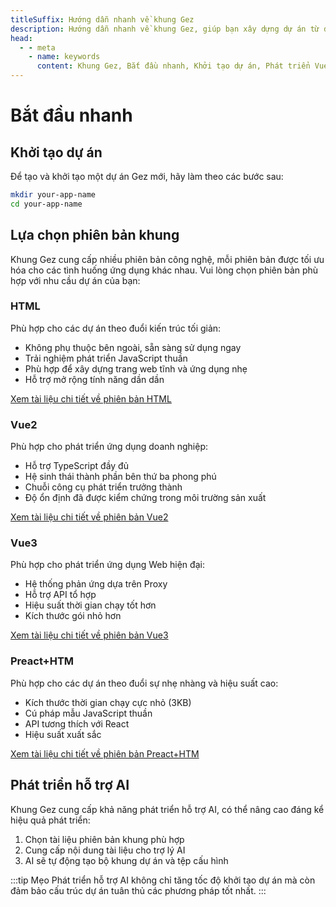 ```yaml
---
titleSuffix: Hướng dẫn nhanh về khung Gez
description: Hướng dẫn nhanh về khung Gez, giúp bạn xây dựng dự án từ đầu, bao gồm khởi tạo dự án, lựa chọn phiên bản khung và phát triển hỗ trợ AI.
head:
  - - meta
    - name: keywords
      content: Khung Gez, Bắt đầu nhanh, Khởi tạo dự án, Phát triển Vue, Phát triển HTML, Hỗ trợ AI
---
```


# Bắt đầu nhanh

## Khởi tạo dự án

Để tạo và khởi tạo một dự án Gez mới, hãy làm theo các bước sau:

```bash
mkdir your-app-name
cd your-app-name
```

## Lựa chọn phiên bản khung

Khung Gez cung cấp nhiều phiên bản công nghệ, mỗi phiên bản được tối ưu hóa cho các tình huống ứng dụng khác nhau. Vui lòng chọn phiên bản phù hợp với nhu cầu dự án của bạn:

### HTML

Phù hợp cho các dự án theo đuổi kiến trúc tối giản:

- Không phụ thuộc bên ngoài, sẵn sàng sử dụng ngay
- Trải nghiệm phát triển JavaScript thuần
- Phù hợp để xây dựng trang web tĩnh và ứng dụng nhẹ
- Hỗ trợ mở rộng tính năng dần dần

[Xem tài liệu chi tiết về phiên bản HTML](../frameworks/html.md)

### Vue2

Phù hợp cho phát triển ứng dụng doanh nghiệp:

- Hỗ trợ TypeScript đầy đủ
- Hệ sinh thái thành phần bên thứ ba phong phú
- Chuỗi công cụ phát triển trưởng thành
- Độ ổn định đã được kiểm chứng trong môi trường sản xuất

[Xem tài liệu chi tiết về phiên bản Vue2](../frameworks/vue2.md)

### Vue3

Phù hợp cho phát triển ứng dụng Web hiện đại:

- Hệ thống phản ứng dựa trên Proxy
- Hỗ trợ API tổ hợp
- Hiệu suất thời gian chạy tốt hơn
- Kích thước gói nhỏ hơn

[Xem tài liệu chi tiết về phiên bản Vue3](../frameworks/vue3.md)

### Preact+HTM

Phù hợp cho các dự án theo đuổi sự nhẹ nhàng và hiệu suất cao:

- Kích thước thời gian chạy cực nhỏ (3KB)
- Cú pháp mẫu JavaScript thuần
- API tương thích với React
- Hiệu suất xuất sắc

[Xem tài liệu chi tiết về phiên bản Preact+HTM](../frameworks/preact-htm.md)

## Phát triển hỗ trợ AI

Khung Gez cung cấp khả năng phát triển hỗ trợ AI, có thể nâng cao đáng kể hiệu quả phát triển:

1. Chọn tài liệu phiên bản khung phù hợp
2. Cung cấp nội dung tài liệu cho trợ lý AI
3. AI sẽ tự động tạo bộ khung dự án và tệp cấu hình

:::tip Mẹo
Phát triển hỗ trợ AI không chỉ tăng tốc độ khởi tạo dự án mà còn đảm bảo cấu trúc dự án tuân thủ các phương pháp tốt nhất.
:::